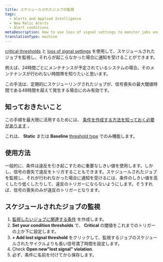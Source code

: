 ```yaml
---
title: スケジュールされたジョブの監視
tags:
  - Alerts and Applied Intelligence
  - New Relic Alerts
  - Alert conditions
metaDescription: How to use loss of signal settings to monitor jobs and be alerted when they don't happen.
translationType: machine
---
```


[critical thresholds](/docs/alerts-applied-intelligence/new-relic-alerts/advanced-alerts/advanced-techniques/set-thresholds-alert-condition) と [loss of signal settings](/docs/alerts-applied-intelligence/new-relic-alerts/alert-conditions/create-nrql-alert-conditions#signal-loss) を使用して、スケジュールされたジョブを監視し、それらが起こらなかった場合に通知を受けることができます。

例えば、24時間ごとにメンテナンスが予定されているシステムの場合、そのメンテナンスが行われない時間帯を知りたいと思います。

この手法は、定期的にスケジューリングされたジョブが、信号喪失の最大閾値時間である48時間を超えて発生する場合にのみ有効です。

## 知っておきたいこと

この手順を最大限に活用するためには、 [条件を作成する方法を知っておく必要があります](/docs/alerts-applied-intelligence/new-relic-alerts/alert-conditions/create-alert-conditions) 。

これは、 **Static** または **Baseline** [threshold type](/docs/alerts-applied-intelligence/new-relic-alerts/alert-conditions/create-nrql-alert-conditions#threshold-types) でのみ機能します。

## 使用方法

一般的に、条件は違反を引き起こすために重要なしきい値を使用します。しかし、信号の喪失で違反をトリガすることもできます。スケジュールされたジョブを監視し、それが行われなかった場合に通知を受けるには、条件のしきい値を高くしたり低くしたりして、違反のトリガーにならないようにします。そうすれば、信号の喪失のみが違反のトリガーとなります。

## スケジュールされたジョブの監視

1. [監視したいジョブに関連する条件](/docs/alerts-applied-intelligence/new-relic-alerts/alert-conditions/create-alert-conditions) を作成します。
2. **Set your condition thresholds** で、 **Critical** の閾値をこれまでのトリガーの上か下に設定します。
3. **+ Add lost signal threshold** をクリックして、監視するジョブのスケジュールされたサイクルよりも長い信号満了時間を設定します。
4. Check **Open new"lost signal" violation**.
5. 必ず、条件に名前を付けてから保存します。
